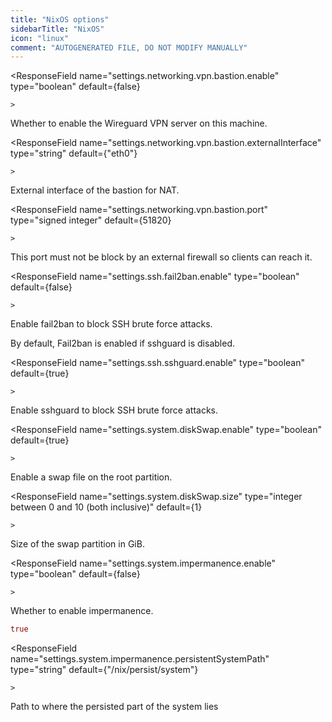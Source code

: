 ```yaml
---
title: "NixOS options"
sidebarTitle: "NixOS"
icon: "linux"
comment: "AUTOGENERATED FILE, DO NOT MODIFY MANUALLY"
---
```

<ResponseField
    name="settings.networking.vpn.bastion.enable"
    type="boolean"
    default={false}
    
    >
  Whether to enable the Wireguard VPN server on this machine.

  
</ResponseField>

<ResponseField
    name="settings.networking.vpn.bastion.externalInterface"
    type="string"
    default={"eth0"}
    
    >
  External interface of the bastion for NAT.

  
</ResponseField>

<ResponseField
    name="settings.networking.vpn.bastion.port"
    type="signed integer"
    default={51820}
    
    >
  
This port must not be block by an external firewall so clients can reach it.

  
</ResponseField>

<ResponseField
    name="settings.ssh.fail2ban.enable"
    type="boolean"
    default={false}
    
    >
  Enable fail2ban to block SSH brute force attacks.

By default, Fail2ban is enabled if sshguard is disabled.

  
</ResponseField>

<ResponseField
    name="settings.ssh.sshguard.enable"
    type="boolean"
    default={true}
    
    >
  Enable sshguard to block SSH brute force attacks.
  
</ResponseField>

<ResponseField
    name="settings.system.diskSwap.enable"
    type="boolean"
    default={true}
    
    >
  Enable a swap file on the root partition.
  
</ResponseField>

<ResponseField
    name="settings.system.diskSwap.size"
    type="integer between 0 and 10 (both inclusive)"
    default={1}
    
    >
  Size of the swap partition in GiB.
  
</ResponseField>

<ResponseField
    name="settings.system.impermanence.enable"
    type="boolean"
    default={false}
    
    >
  Whether to enable impermanence.
  ```nix Example
true
```

</ResponseField>

<ResponseField
    name="settings.system.impermanence.persistentSystemPath"
    type="string"
    default={"/nix/persist/system"}
    
    >
  Path to where the persisted part of the system lies
  
</ResponseField>

